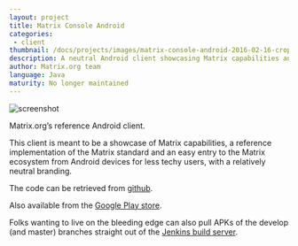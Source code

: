 ```yaml
---
layout: project
title: Matrix Console Android
categories: 
 - client
thumbnail: /docs/projects/images/matrix-console-android-2016-02-16-cropped.png
description: A neutral Android client showcasing Matrix capabilities and implementation.
author: Matrix.org team
language: Java
maturity: No longer maintained
---
```


![screenshot](/docs/projects/images/matrix-console-android-2016-02-16-large.png "{{ page.title }}")

Matrix.org’s reference Android client.

This client is meant to be a showcase of Matrix capabilities, a reference implementation of the Matrix standard and an easy entry to the Matrix ecosystem from Android devices for less techy users,  with a relatively neutral branding.

The code can be retrieved from [github](https://github.com/matrix-org/matrix-android-console).

Also available from the [Google Play store](https://play.google.com/store/apps/details?id=org.matrix.androidsdk.alpha).

Folks wanting to live on the bleeding edge can also pull APKs of the develop (and master) branches straight out of the [Jenkins build server](https://matrix.org/jenkins/job/AndroidConsoleDevelop/).
